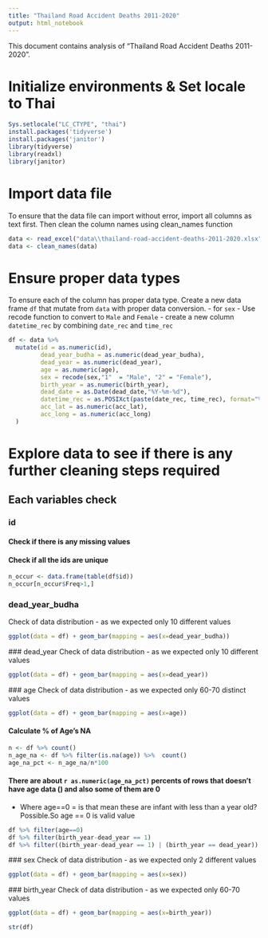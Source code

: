 ---
title: "Thailand Road Accident Deaths 2011-2020"
output: html_notebook
---

This document contains analysis of "Thailand Road Accident Deaths 2011-2020". 

# Initialize environments & Set locale to Thai
```{r}
Sys.setlocale("LC_CTYPE", "thai")
install.packages('tidyverse')
install.packages('janitor')
library(tidyverse)
library(readxl)
library(janitor)
```

# Import data file
To ensure that the data file can import without error, import all columns as text first.
Then clean the column names using clean_names function
```{r}
data <- read_excel("data\\thailand-road-accident-deaths-2011-2020.xlsx", col_types = "text")
data <- clean_names(data)
```

# Ensure proper data types
To ensure each of the column has proper data type. 
Create a new data frame `df` that mutate from `data` with proper data conversion.
- for `sex` - Use recode function to convert to `Male` and `Female`
- create a new column `datetime_rec` by combining `date_rec` and `time_rec`

```{r}
df <- data %>% 
  mutate(id = as.numeric(id), 
         dead_year_budha = as.numeric(dead_year_budha),
         dead_year = as.numeric(dead_year),
         age = as.numeric(age),
         sex = recode(sex,"1"  = "Male", "2" = "Female"),
         birth_year = as.numeric(birth_year),
         dead_date = as.Date(dead_date,"%Y-%m-%d"),
         datetime_rec = as.POSIXct(paste(date_rec, time_rec), format="%Y-%m-%d %H:%M:%S"),
         acc_lat = as.numeric(acc_lat),
         acc_long = as.numeric(acc_long)
  )
```
# Explore data to see if there is any further cleaning steps required 
## Each variables check
### id
#### Check if there is any missing values
#### Check if all the ids are unique
```{r}
n_occur <- data.frame(table(df$id))
n_occur[n_occur$Freq>1,]
```
### dead_year_budha
Check of data distribution - as we expected only 10 different values
``` {r}
ggplot(data = df) + geom_bar(mapping = aes(x=dead_year_budha))
```

 ### dead_year
Check of data distribution - as we expected only 10 different values
``` {r}
ggplot(data = df) + geom_bar(mapping = aes(x=dead_year))
```
  ### age
Check of data distribution - as we expected only 60-70 distinct values
``` {r}
ggplot(data = df) + geom_bar(mapping = aes(x=age))
```
#### Calculate % of Age's NA
```{r}
n <- df %>% count()
n_age_na <- df %>% filter(is.na(age)) %>%  count()
age_na_pct <- n_age_na/n*100
```

#### There are about **`r as.numeric(age_na_pct)` percents**  of rows that doesn't have age data () and also some of them are 0

- Where age==0 = is that mean these are infant with less than a year old? Possible.So age == 0 is valid value
```{r}
df %>% filter(age==0)
df %>% filter(birth_year-dead_year == 1)
df %>% filter((birth_year-dead_year == 1) | (birth_year == dead_year)) %>% filter(age==0)
```

 ### sex
Check of data distribution - as we expected only 2 different values
``` {r}
ggplot(data = df) + geom_bar(mapping = aes(x=sex))
```

 ### birth_year
Check of data distribution - as we expected only 60-70 values
``` {r}
ggplot(data = df) + geom_bar(mapping = aes(x=birth_year))
```


```{r}
str(df)
```
